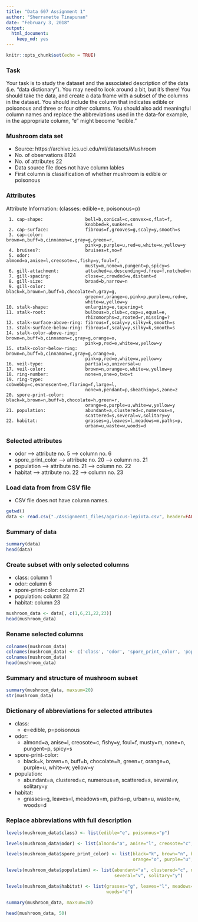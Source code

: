 ```yaml
---
title: "Data 607 Assignment 1"
author: "Sherranette Tinapunan"
date: "February 3, 2018"
output: 
  html_document: 
    keep_md: yes
---
```


```r
knitr::opts_chunk$set(echo = TRUE)
```

### Task
Your task is to study the dataset and the associated description of the data (i.e. "data dictionary"). You may need to look around a bit, but it's there! You should take the data, and create a data frame with a subset of the columns in the dataset. You should include the column that indicates edible or poisonous and three or four other columns. You should also add meaningful column names and replace the abbreviations used in the data-for example, in the appropriate column, "e" might become "edible."


### Mushroom data set
- Source: https://archive.ics.uci.edu/ml/datasets/Mushroom
- No. of observations 8124
- No. of attributes 22
- Data source file does not have column lables
- First column is classification of whether mushroom is edible or poisonous

### Attributes
Attribute Information: (classes: edible=e, poisonous=p)

     1. cap-shape:                bell=b,conical=c,convex=x,flat=f,
                                  knobbed=k,sunken=s
     2. cap-surface:              fibrous=f,grooves=g,scaly=y,smooth=s
     3. cap-color:                brown=n,buff=b,cinnamon=c,gray=g,green=r,
                                  pink=p,purple=u,red=e,white=w,yellow=y
     4. bruises?:                 bruises=t,no=f
     5. odor:                     almond=a,anise=l,creosote=c,fishy=y,foul=f,
                                  musty=m,none=n,pungent=p,spicy=s
     6. gill-attachment:          attached=a,descending=d,free=f,notched=n
     7. gill-spacing:             close=c,crowded=w,distant=d
     8. gill-size:                broad=b,narrow=n
     9. gill-color:               black=k,brown=n,buff=b,chocolate=h,gray=g,
                                  green=r,orange=o,pink=p,purple=u,red=e,
                                  white=w,yellow=y
    10. stalk-shape:              enlarging=e,tapering=t
    11. stalk-root:               bulbous=b,club=c,cup=u,equal=e,
                                  rhizomorphs=z,rooted=r,missing=?
    12. stalk-surface-above-ring: fibrous=f,scaly=y,silky=k,smooth=s
    13. stalk-surface-below-ring: fibrous=f,scaly=y,silky=k,smooth=s
    14. stalk-color-above-ring:   brown=n,buff=b,cinnamon=c,gray=g,orange=o,
                                  pink=p,red=e,white=w,yellow=y
    15. stalk-color-below-ring:   brown=n,buff=b,cinnamon=c,gray=g,orange=o,
                                  pink=p,red=e,white=w,yellow=y
    16. veil-type:                partial=p,universal=u
    17. veil-color:               brown=n,orange=o,white=w,yellow=y
    18. ring-number:              none=n,one=o,two=t
    19. ring-type:                cobwebby=c,evanescent=e,flaring=f,large=l,
                                  none=n,pendant=p,sheathing=s,zone=z
    20. spore-print-color:        black=k,brown=n,buff=b,chocolate=h,green=r,
                                  orange=o,purple=u,white=w,yellow=y
    21. population:               abundant=a,clustered=c,numerous=n,
                                  scattered=s,several=v,solitary=y
    22. habitat:                  grasses=g,leaves=l,meadows=m,paths=p,
                                  urban=u,waste=w,woods=d

### Selected attributes

- odor --> attribute no. 5 --> column no. 6
- spore_print_color --> attribute no. 20 --> column no. 21
- population --> attribute no. 21 --> column no. 22
- habitat --> attribute no. 22 --> column no. 23



### Load data from from CSV file
-  CSV file does not have column names. 
```r
getwd()
data <- read.csv("./Assignment1_files/agaricus-lepiota.csv", header=FALSE)
```

### Summary of data
```r
summary(data)
head(data)
```

### Create subset with only selected columns
- class:              column 1
- odor:               column 6
- spore-print-color:  column 21
- population:         column 22
- habitat:            column 23


```r
mushroom_data <- data[, c(1,6,21,22,23)]
head(mushroom_data)
```

### Rename selected columns
```r
colnames(mushroom_data)
colnames(mushroom_data) <- c('class', 'odor', 'spore_print_color', 'population', 'habitat')
colnames(mushroom_data)
head(mushroom_data)
```

### Summary and structure of mushroom subset
```r
summary(mushroom_data, maxsum=20)
str(mushroom_data)
```

### Dictionary of abbreviations for selected attributes

* class: 
    + e=edible, p=poisonous
    
* odor: 
    + almond=a, anise=l, creosote=c, fishy=y, foul=f, musty=m, none=n, pungent=p, spicy=s
    
* spore-print-color: 
    + black=k, brown=n, buff=b, chocolate=h, green=r, orange=o, purple=u, white=w, yellow=y
    
* population: 
    + abundant=a, clustered=c, numerous=n, scattered=s, several=v, solitary=y
    
* habitat:
    + grasses=g, leaves=l, meadows=m, paths=p, urban=u, waste=w, woods=d
  

### Replace abbreviations with full description
```r

levels(mushroom_data$class) <- list(edible="e", poisonous="p")

levels(mushroom_data$odor) <- list(almond="a", anise="l", creosote="c", fishy="y", foul="f", musty="m",                                       none="n", pungent="p", spicy="s")

levels(mushroom_data$spore_print_color) <- list(black="k", brown="n", buff="b", chocolate="h", green="r",   
                                                orange="o", purple="u", white="w", yellow="y")

levels(mushroom_data$population) <- list(abundant="a", clustered="c", numerous="n", scattered="s", 
                                         several="v", solitary="y")

levels(mushroom_data$habitat) <- list(grasses="g", leaves="l", meadows="m", paths="p", urban="u", waste="w", 
                                      woods="d")

summary(mushroom_data, maxsum=20)

head(mushroom_data, 50)

```


